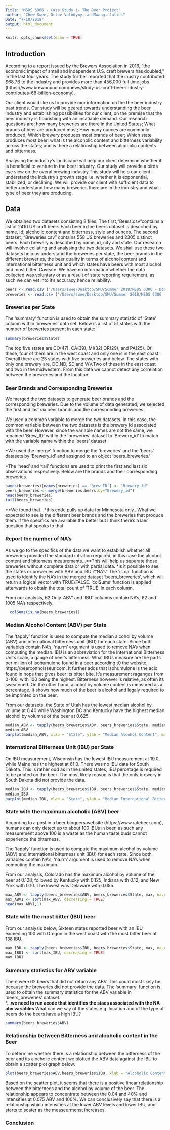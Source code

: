 ```yaml
---
Title: "MSDS 6306 - Case Study 1- The Beer Project"
author: "Chew Swee, Orlov Volodymy, andMwangi Julius"
Date: "7/10/2018"
output: html_document
---
```


```r
knitr::opts_chunk$set(echo = TRUE)
```

## Introduction

According to a report issued by the Brewers Association in 2016, "the economic impact of small and independent U.S. craft brewers has doubled," in the last four years. The study further reported that the inustry contributed $68.7B to the industry and provides more than 456,000 full time jobs (https://www.brewbound.com/news/study-us-craft-beer-industry-contributes-68-billion-economy).

Our client would like us to provide mor information on the the beer industry past trends. Our study will be geered towards understanding the beer industry and establishing possibilities for our client, on the premise that the beer industry is flourishing with an insatiable demand. Our research questions are; how many breweries are there in the United States; What brands of beer are produced most; How many ounces are commonly produced; Which brewery produces most brands of beer; Which state produces most beer; what is the alcoholic content and bitterness variability across the states; and is there a relationship between alcoholic contents and bitterness.

Analysing the industry's landscape will help our client determine whether it is beneficial to venture in the beer industry. Our study will provide a birds eye view on the overal brewing industry.This study will help our client understand the industry's growth stage i.e. whether it is exponential, stabilized, or declining. We will provide our client with sufficient data to better understand how many breweries there are in the industry and what type of beer they are producing.

## Data

We obtained two datasets consisting  2 files. The first,"Beers.csv"contains a list of 2410 US craft beers.Each beer in the beers dataset is described by name, id, alcoholic content and bitterness, style and ounces. The second dataset, "Breweries.csv" contains 558 US breweries and 2305 distinct beers.  Each brewery is described by name, id, city and state. Our research will involve collating and analysing the two datasets. We shall use these two datasets help us understand the breweries per state, the beer brands in the different breweries, the beer quality in terms of alcohol content and international bitterness unit and which states have beers with most alochol and most bitter.
Caveate: We have no information whether the data  collected was voluntary or as a result of state reporting requirement, as such we can vet into it's accuracy hence reliability.

```r
beers <- read.csv ('/Users/swee/Desktop/SMU/Summer 2018/MSDS 6306 - Doing DS/dataset/Beers.csv', header=T, sep=",")
breweries <- read.csv ('/Users/swee/Desktop/SMU/Summer 2018/MSDS 6306 - Doing DS/dataset/Breweries.csv', header=T, sep=",")
```

### Breweries per State

The 'summary' function is used to obtain the summary statistic of 'State' column within 'breweries' data set. Below is a list of 51 states  with the number of breweries present in each state:
```r
summary(breweries$State)
```
The top five states are CO(47), CA(39), MI(32),OR(29), and PA(25). Of these, four of them are in the west coast and only one is in the east coast. Overall there are 23 states with five breweries and below. The states with only one brewery are, DC,ND, SD,and WV.Two of these in the east coast and two in the midwestern. From this data we cannot detect any correlation between the breweries and the location.

### Beer Brands and Corresponding Breweries

We merged the two datasets to generate beer brands and the corresponding breweries. Due to the volume of data generated, we selected the first and last six beer brands and the corresponding breweries. 

We used a common variable to merge the two datasets. In this case, the common variable between the two datasets is the brewery id associated with the beer. However, since the variable names are not the same, we renamed 'Brew_ID' within the 'breweries' dataset to 'Brewery_id' to match with the variable name within the 'beers' dataset.

*We used the 'merge' function to merge the 'breweries' and the 'beers' datasets by 'Brewery_id' and  assigned to an object 'beers_breweries.' 

*The 'head' and 'tail' functions are used to print the first and last six observations respectively. Below are the brands and their corresponding breweries.

```r
names(breweries)[names(breweries) == "Brew_ID"] <- "Brewery_id"
beers_breweries <- merge(breweries,beers,by="Brewery_id")
head(beers_breweries)
tail(beers_breweries)
```
**We found that...*this code pulls up data for Minnesota only...What we expected to see is the different beer brands and the breweries that produce them. if the specifics are available the better but I think there's a laer question that speaks to that.

### Report the number of NA's 

As we go to the specifics of the data we want to establish whether all breweries provided the standard infration required, in this case the alcohol content and bitterness meaurements...**This will help us separate those breweries without complete data or with partial data. *is it possible to see the states or breweries with ABV and IBU ?"NA's"
The 'is.na' function is used to identify the NA's in the merged dataset 'beers_breweries', which will return a logical vector with TRUE/FALSE. 'colSums' function is applied afterwards to obtain the total count of 'TRUE' in each column. 

From our analysis, 62 Only 'ABV' and 'IBU' columns contain NA's, 62 and 1005 NA's respectively.
```r
  colSums(is.na(beers_breweries))
```

### Median Alcohol Content (ABV) per State

The 'tapply' function is used to compute the median alcohol by volume (ABV) and international bitterness unit (IBU) for each state. Since both variables contain NA's, 'na.rm' argument is used to remove NA's when computing the median. IBU is an abbreviation for the International Bitterness Units scale, a gauge of beer's bitterness. What IBUs measure are the parts per million of isohumulone found in a beer according t0 the website, https://beerconnoisseur.com. It further adds that isohumulone is the acid found in hops that gives beer its bitter bite.  It's measurement raganges from 0-100, with 100 being the highest. Bitterness however is relative, as often its sweatened. On the other hand, alcohol by volume content is measured as a percentage. It shows how much of the beer is alcohol and legaly  required to be imprinted on the beer. 

From our datasets, the State of Utah  has the lowest median alcohol by volume at 0.40 while Washington DC and Kentucky have the highest median alcohol by volumne of the beer at 0.625.
```r
median_ABV <- tapply(beers_breweries$ABV, beers_breweries$State, median, na.rm = TRUE)
median_ABV
barplot(median_ABV, xlab = "State", ylab = "Median Alcohol Content", main = "Median Alcohol Content by State", col = "blue", las =2, cex.axis = .5, cex.names = .5)
```

### International Bitterness Unit (IBU) per State

On IBU measurement, Wisconsin has the lowest IBU measurement at 19.0, while Maine has the highest at 61.0. There was no IBU data for South Dakota. This is rather odd as in the united states, IBU percetage is required to be printed on the beer. The most likely reason is that the only brewery in South Dakota did not provide the data.  
```r
median_IBU <- tapply(beers_breweries$IBU, beers_breweries$State, median, na.rm = TRUE)
median_IBU
barplot(median_IBU, xlab = "State", ylab = "Median International Bitterness Unit", main = "Median International Bitterness Unit by State", col = "green", las =2, cex.axis = .5, cex.names = .5)
```

### State with the maximum alcoholic (ABV) beer 

According to a post in a beer bloggers website  (https://www.ratebeer.com), humans can only detect up to about 100 IBUs in beer, as such any measurement above 100 is a waste as the human taste buds cannot experience the bitterness.

The 'tapply' function is used to compute the maximum alcohol by volume (ABV) and international bitterness unit (IBU) for each state. Since both variables contain NA's, 'na.rm' argument is used to remove NA's when computing the maximum. 

From our analysis, Colorado has the maximum alcohol by volume of the beer at 0.128, followed by Kentucky with 0.125, Indiana with 0.12, and New York with 0.10.  The lowest was Delaware with 0.055.
```r
max_ABV <- tapply(beers_breweries$ABV, beers_breweries$State, max, na.rm = TRUE)
max_ABV1 <- sort(max_ABV, decreasing = TRUE)
head(max_ABV1,1)
````

### State with the most bitter (IBU) beer

From our analysis below,  Sixteen states reported beer with an IBU exceeding 100 with Oregon in the west coast with the most bitter beer at 138 IBU. 
```r
max_IBU <- tapply(beers_breweries$IBU, beers_breweries$State, max, na.rm = TRUE)
max_IBU1 <- sort(max_IBU, decreasing = TRUE)
max_IBU1
```

### Summary statistics for ABV variable

There were 62 beers that did not return any ABV. This could most likely be because the breweries did not provide the data. 
The 'summary' function is used to obtain the summary statistics for the ABV variable in 'beers_breweries' dataset.  
*...**we need to run acode that identifies the staes associated with the NA abv variables** What can we say of the states e.g. location and of the type of beers do the beers have a high IBU? 
```r
summary(beers_breweries$ABV)
```

### Relationship between Bitterness and alcoholic content in the Beer 

To determine whether there is a relationship between the bitterness of the beer and its alocholic content we plotted the ABV data against the IBU to obtain a scatter plot graph below.
```r
plot(beers_breweries$ABV,beers_breweries$IBU, xlab = "Alcoholic Content", ylab = "Bitterness of the Beer", main = "Correlation between Bitterness and Alcohol by Volume of the Beer", col = "blue")
```
Based on the scatter plot, it seems that there is a positive linear relationship between the bitternees and the alcohol by volume of the beer. The relationship appears to concentrate between the 0.04 and 40% and intensifies at 0.075 ABV and 100%. We can conclusively say that there is a relationship which intensifies at the lower ABV levels and lower IBU, and starts to scater as the measeurmenst increases.

### Conclusion
